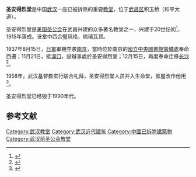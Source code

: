 {{distinguish|聖安德肋堂|圣安德烈堂}}'''圣安得烈堂'''是中国[[武汉|武汉]]一座已被拆除的重要[[教堂|教堂]]，位于[[武昌区|武昌区]]积玉桥（和平大道）。

圣安得烈堂是[[美国圣公会|美国圣公会]]在武昌兴建的众多著名教堂之一，兴建于20世纪初<ref>{{cite web |url=http://www.whfz.gov.cn:8080/pub/dqwx/dylsz/shz/ML/zj/jdj/content.htm |language=zh |title=武汉市志(1840-1985) > 社会志 > 目录 > 宗教 > 基督教 |publisher=武汉市方志网 |date= |accessdate=2011-06-12 |archive-date=2012-08-05 |archive-url=https://archive.is/20120805215918/http://www.whfz.gov.cn:8080/pub/dqwx/dylsz/shz/ML/zj/jdj/content.htm |dead-url=no }}</ref>，1915年落成。该堂中西合璧风格，琉璃瓦顶。

1937年8月15日，[[日軍|日軍]]軍機空袭[[南京|南京]]，當時位於南京的[[國家圖書館_(中華民國)|國立中央圖書館籌備處]]奉命西遷；11月21日，抵[[漢口|漢口]]，設辦事處於圣安得烈堂；12月15日，再度奉命迁移[[长沙|长沙]]<ref>{{cite web |url=http://www.ncl.edu.tw/sp.asp?xdURL=nclEvent.asp&ctNode=1406&CtUnit=27&mp=3&xpostdate_year=1937 |language=zh |title=大事记 |publisher=國家圖書館 |date= |accessdate=2011-06-12 |archive-date=2019-06-09 |archive-url=https://web.archive.org/web/20190609215004/https://www.ncl.edu.tw/sp.asp?xdURL=nclEvent.asp&ctNode=1406&CtUnit=27&mp=3&xpostdate_year=1937 |dead-url=yes }}</ref>。  

1958年，武汉基督教实行联合礼拜，圣安得烈堂人员并入生命堂，房屋改作他用<ref>{{cite web |url=http://www.whfz.gov.cn:8080/pub/dqwx/dylsz/shz/ML/zj/zj/content.htm |language=zh |title=武汉市志(1840-1985) > 社会志 > 目录 > 宗教 > 专记 |publisher=武汉市方志网 |date= |accessdate=2011-06-12 |archive-date=2016-03-06 |archive-url=https://web.archive.org/web/20160306033415/http://www.whfz.gov.cn:8080/pub/dqwx/dylsz/shz/ML/zj/zj/content.htm |dead-url=no }}</ref>。

圣安得烈堂已经毁于1990年代。

==参考文献==
<div class="references-small">
<references></references>
</div>

{{武汉基督宗教教堂}}

[[Category:武汉教堂|Category:武汉教堂]]
[[Category:武汉近代建筑|Category:武汉近代建筑]]
[[Category:中國已拆除建築物|Category:中國已拆除建築物]]
[[Category:武汉前圣公会教堂|Category:武汉前圣公会教堂]]